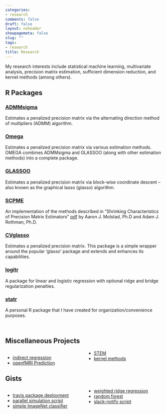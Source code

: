 ```yaml
---
categories:
- research
comments: false
draft: false
layout: noheader
showpagemeta: false
slug: ""
tags:
- research
title: Research
---
```


My research interests include statistical machine learning, multivariate analysis, precision matrix estimation, sufficient dimension reduction, and kernel methods (among others).

## R Packages

### [ADMMsigma](https://mgallow.github.io/ADMMsigma/)

Estimates a penalized precision matrix via the alternating direction method of multipliers (ADMM) algorithm.

### [Omega](https://mgallow.github.io/Omega/)

Estimates a penalized precision matrix via various estimation methods. OMEGA combines ADMMsigma and GLASSOO (along with other estimation methods) into a complete package.

### [GLASSOO](https://mgallow.github.io/GLASSOO/)

Estimates a penalized precision matrix via block-wise coordinate descent -- also known as the graphical lasso (glasso) algorithm.

### [SCPME](https://mgallow.github.io/SCPME/)

An implementation of the methods described in "Shrinking Characteristics of Precision Matrix Estimators" [pdf](https://doi.org/10.1093/biomet/asy023) by Aaron J. Molstad, Ph.D and Adam J. Rothman, Ph.D.

### [CVglasso](https://mgallow.github.io/CVglasso/)

Estimates a penalized precision matrix. This package is a simple wrapper around the popular 'glasso' package and extends and enhances its capabilities.

### [logitr](https://mgallow.github.io/logitr/)

A package for linear and logistic regression with optional ridge and bridge regularization penalties.

### [statr](https://mgallow.github.io/statr/)

A personal R package that I have created for organization/convenience purposes.

<br>

## Miscellaneous Projects

<style>
  .col2 {
    columns: 2 200px;         /* number of columns and width in pixels*/
    -webkit-columns: 2 200px; /* chrome, safari */
    -moz-columns: 2 200px;    /* firefox */
  }
</style>


<div class="col2">
- [indirect regression](images/Indirect.pdf)
- [openfMRI Prediction](images/Openfmri_Voxel_Activity_Prediction.pdf)
- [STEM](images/Poster.pdf)
- [kernel methods](images/kernel.pdf)
</div>


## Gists

<div class="col2">
- [travis package deployment](https://gist.github.com/MGallow/9759b2659b175233245c102e2b921231)
- [parallel simulation script](https://gist.github.com/MGallow/11797e416bbc130810da0b44d3a27cee)
- [simple ImageNet classifier](https://gist.github.com/MGallow/f51fa54a1c57896293b5e89a7a945dab)
- [weighted ridge regression](https://gist.github.com/MGallow/6f2763e9a36bb200a3cb4b264d144dae)
- [random forest](https://gist.github.com/MGallow/e91d35bd4994b08f6dc8508015b04861)
- [slack-notify script](https://gist.github.com/MGallow/488f7df288701ad8bef7cf0a8f8b71ae)
</div>
